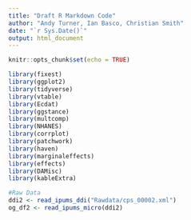 ```yaml
---
title: "Draft R Markdown Code"
author: "Andy Turner, Ian Basco, Christian Smith"
date: "`r Sys.Date()`"
output: html_document
---
```


```r
knitr::opts_chunk$set(echo = TRUE)
```

```r
library(fixest)
library(ggplot2)
library(tidyverse)
library(vtable)
library(Ecdat)
library(ggstance)
library(multcomp)
library(NHANES)
library(corrplot)
library(patchwork)
library(haven)
library(marginaleffects)
library(effects)
library(DAMisc)
library(kableExtra)
```


```r
#Raw Data 
ddi2 <- read_ipums_ddi("Rawdata/cps_00002.xml")
og_df2 <- read_ipums_micro(ddi2) 
```





